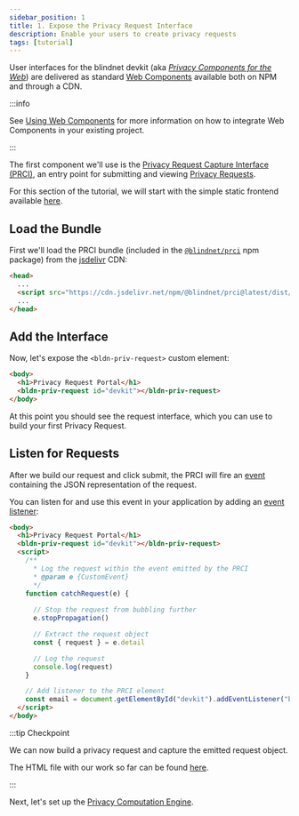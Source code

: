 ```yaml
---
sidebar_position: 1
title: 1. Expose the Privacy Request Interface
description: Enable your users to create privacy requests
tags: [tutorial]
---
```


User interfaces for the blindnet devkit (aka _[Privacy Components for the Web](https://github.com/blindnet-io/privacy-components-web)_) are delivered as standard [Web Components](https://www.webcomponents.org/introduction) available both on NPM and through a CDN.

:::info

See [Using Web Components](/docs/interfaces/install/using-web-components) for more information on how to integrate Web Components in your existing project.

:::

The first component we'll use is the [Privacy Request Capture Interface (PRCI)](/docs/interfaces/prci ), an entry point for submitting and viewing [Privacy Requests](/docs/references/lexicon#privacy-request).

For this section of the tutorial, we will start with the simple static frontend available [here](https://github.com/blindnet-io/devkit-quickstart/blob/main/tutorials/intro/web/intro-start.html).

## Load the Bundle

First we'll load the PRCI bundle (included in the [`@blindnet/prci`](https://www.npmjs.com/package/@blindnet/prci) npm package) from the [jsdelivr](https://www.jsdelivr.com/) CDN:

```html
<head>
  ...
  <script src="https://cdn.jsdelivr.net/npm/@blindnet/prci@latest/dist/index.all.min.js" type="module"></script>
  ...
</head>
```

<!--
:::info

Here, we use the `core` module build for performance improvement.

As this build only integrates the _core_ parts of the library, external dependencies like [Lit](https://lit.dev) will only be loaded once, even after we add other privacy components to this same web page.

Your specific context might be different. This is why each Privacy Component for the Web includes different builds and bundles covering any specific needs, as detailed in the [User Interfaces - Install](/docs/interfaces/install) section.

:::
-->

## Add the Interface

Now, let's expose the `<bldn-priv-request>` custom element:

```html
<body>
  <h1>Privacy Request Portal</h1>
  <bldn-priv-request id="devkit"></bldn-priv-request>
</body>
```

At this point you should see the request interface, which you can use to build your first Privacy Request.

## Listen for Requests

After we build our request and click submit, the PRCI will fire an [event](/docs/interfaces/prci/events) containing the JSON representation of the request.

You can listen for and use this event in your application by adding an [event listener](https://developer.mozilla.org/en-US/docs/Web/API/EventTarget/addEventListener):

```html
<body>
  <h1>Privacy Request Portal</h1>
  <bldn-priv-request id="devkit"></bldn-priv-request>
  <script>
    /**
      * Log the request within the event emitted by the PRCI
      * @param e {CustomEvent}
      */
    function catchRequest(e) {
      
      // Stop the request from bubbling further
      e.stopPropagation()

      // Extract the request object
      const { request } = e.detail

      // Log the request
      console.log(request)
    }

    // Add listener to the PRCI element
    const email = document.getElementById("devkit").addEventListener("bldn-request-builder:request-created", catchRequest)
  </script>
</body>
```

:::tip Checkpoint

We can now build a privacy request and capture the emitted request object.

The HTML file with our work so far can be found [here](https://github.com/blindnet-io/devkit-quickstart/blob/main/web/expose-request-interface-event-listener.html).

:::

Next, let's set up the [Privacy Computation Engine](./pce-set-up).